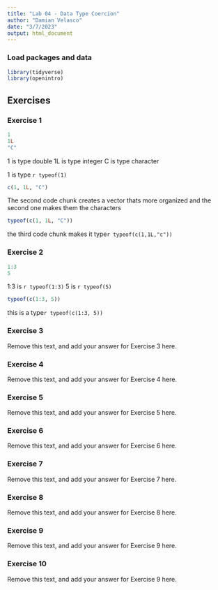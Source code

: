 ```yaml
---
title: "Lab 04 - Data Type Coercion"
author: "Damian Velasco"
date: "3/7/2023"
output: html_document
---
```


### Load packages and data

```r
library(tidyverse)
library(openintro)
```

## Exercises

### Exercise 1

```r
1
1L
"C"
```
1 is type double 
1L is type integer
C is type character 

1 is type `r typeof(1)`

```r
c(1, 1L, "C")
```

The second code chunk creates a vector thats more organized and the second one makes them the characters 

```r
typeof(c(1, 1L, "C"))
```
the third code chunk makes it type`r typeof(c(1,1L,"c"))`

### Exercise 2

```r
1:3
5
```
1:3 is `r typeof(1:3)`
5 is `r typeof(5)`

```r
typeof(c(1:3, 5))
```
this is a type`r typeof(c(1:3, 5))`



### Exercise 3

Remove this text, and add your answer for Exercise 3 here.

### Exercise 4

Remove this text, and add your answer for Exercise 4 here.

### Exercise 5

Remove this text, and add your answer for Exercise 5 here.

### Exercise 6

Remove this text, and add your answer for Exercise 6 here.

### Exercise 7

Remove this text, and add your answer for Exercise 7 here.

### Exercise 8

Remove this text, and add your answer for Exercise 8 here.

### Exercise 9

Remove this text, and add your answer for Exercise 9 here.

### Exercise 10

Remove this text, and add your answer for Exercise 9 here.
